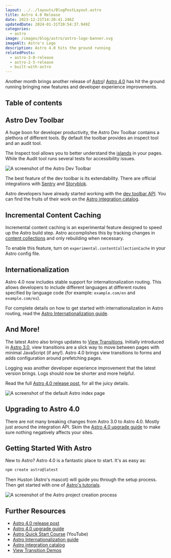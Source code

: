 ```yaml
---
layout: ../../layouts/BlogPostLayout.astro
title: Astro 4.0 Release
date: 2023-12-21T14:20:41.246Z
updatedDate: 2024-01-31T20:54:37.949Z
categories:
  - astro
image: /images/blog/astro/astro-logo-banner.svg
imageAlt: Astro's Logo
description: Astro 4.0 hits the ground running
relatedPosts:
  - astro-3-0-release
  - astro-2-5-release
  - built-with-astro
---
```

Another month brings another release of [Astro](/blog/astro/)!
[Astro 4.0](https://astro.build/blog/astro-4/) has hit the ground running bringing
new features and developer experience improvements.

## Table of contents

## Astro Dev Toolbar

A huge boon for developer productivity, the Astro Dev Toolbar contains a plethora
of different tools. By default the toolbar provides an inspect tool and an audit tool.

The Inspect tool allows you to better understand the [islands](https://docs.astro.build/en/concepts/islands/)
in your pages. While the Audit tool runs several tests for accessibility issues.

<img src="/images/blog/astro/astro-dev-toolbar.webp" alt="A screenshot of the Astro Dev Toolbar" />

The best feature of the dev toolbar is its extendability. There are official integrations
with [Sentry](https://sentry.io/) and [Storyblok](https://www.storyblok.com/).

Astro developers have already started working with the [dev toolbar API](https://docs.astro.build/en/reference/dev-toolbar-app-reference/).
You can find the fruits of their work on the [Astro integration catalog](https://astro.build/integrations/?search=&categories%5B%5D=toolbar).

## Incremental Content Caching

Incremental content caching is an experimental feature designed to speed up the
Astro build step. Astro accomplishes this by tracking changes in
[content collections](https://docs.astro.build/en/guides/content-collections/)
and only rebuilding when necessary.

To enable this feature, turn on `experimental.contentCollectionCache` in your
Astro config file.

<RandomSupport />

## Internationalization

Astro 4.0 now includes stable support for internationalization routing. This allows
developers to include different languages at different routes specified by language code
(for example: `example.com/en` and `example.com/es`).

For complete details on how to get started with internationalization in Astro routing,
read the [Astro Internationalization guide](https://docs.astro.build/en/guides/internationalization/).

## And More!

The latest Astro also brings updates to [View Transitions](https://docs.astro.build/en/guides/view-transitions/).
Initially introduced in [Astro 3.0](../astro-3-0-release/), view transitions are
a slick way to move between pages with minimal JavaScript (if any!). Astro 4.0
brings view transitions to forms and adds configuration around prefetching pages.

Logging was another developer experience improvement that the latest version brings.
Logs should now be shorter and more helpful.

Read the full [Astro 4.0 release post](https://astro.build/blog/astro-4/), for all
the juicy details.

<img src="/images/blog/astro/astro-index-page.webp" alt="A screenshot of the default Astro index page" />

<Ad />

## Upgrading to Astro 4.0

There are not many breaking changes from Astro 3.0 to Astro 4.0. Mostly just around
the integration API. Skim the [Astro 4.0 upgrade guide](https://docs.astro.build/en/guides/upgrade-to/v4/)
to make sure nothing negatively affects your sites.

## Getting Started With Astro

New to Astro? Astro 4.0 is a fantastic place to start. It's as easy as:

```bash
npm create astro@latest
```

Then Huston (Astro's mascot) will guide you through the setup process.
Then get started with one of [Astro's tutorials](https://docs.astro.build/en/tutorial/0-introduction/).

<img src="/images/blog/astro/astro-project-creation.webp" alt="A screenshot of the Astro project creation process" />


## Further Resources

- [Astro 4.0 release post](https://astro.build/blog/astro-4/)
- [Astro 4.0 upgrade guide](https://docs.astro.build/en/guides/upgrade-to/v4/)
- [Astro Quick Start Course](https://www.youtube.com/watch?app=desktop&v=XoIHKO6AkoM) (YouTube)
- [Astro Internationalization guide](https://docs.astro.build/en/guides/internationalization/)
- [Astro integration catalog](https://astro.build/integrations/)
- [View Transition Demos](https://events-3bg.pages.dev/demos/)
